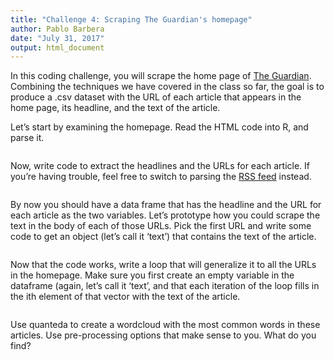 ```yaml
---
title: "Challenge 4: Scraping The Guardian's homepage"
author: Pablo Barbera
date: "July 31, 2017"
output: html_document
---
```


In this coding challenge, you will scrape the home page of [The Guardian](www.theguardian.com). Combining the techniques we have covered in the class so far, the goal is to produce a .csv dataset with the URL of each article that appears in the home page, its headline, and the text of the article.

Let's start by examining the homepage. Read the HTML code into R, and parse it.

```r

```

Now, write code to extract the headlines and the URLs for each article. If you're having trouble, feel free to switch to parsing the [RSS feed](https://www.theguardian.com) instead.

```r

```

By now you should have a data frame that has the headline and the URL for each article as the two variables. Let's prototype how you could scrape the text in the body of each of those URLs. Pick the first URL and write some code to get an object (let's call it 'text') that contains the text of the article.


```r

```

Now that the code works, write a loop that will generalize it to all the URLs in the homepage. Make sure you first create an empty variable in the dataframe (again, let's call it 'text', and that each iteration of the loop fills in the ith element of that vector with the text of the article.


```r


```


Use quanteda to create a wordcloud with the most common words in these articles. Use pre-processing options that make sense to you. What do you find?

```r

```

